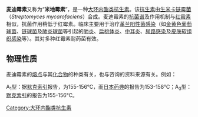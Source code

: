 {{medical}}
{{drugbox
| IUPAC_name        = (2''S'',3''S'',4''R'',6''S'')-6-{[(2''R'',3''S'',4''R'',5''R'',6''S'')-4-(dimethylamino)-5-hydroxy-6-{[(4''R'',6''S'',7''R'',9''R'',10''R'',11''E'',13''E'',16''R'')-10-hydroxy-5-methoxy-9,16-dimethyl-2-oxo-7-(2-oxoethyl)-4-(propanoyloxy)-1-oxacyclohexadeca-11,13-dien-6-yl]oxy}-2-methyloxan-3-yl]oxy}-4-hydroxy-2,4-dimethyloxan-3-yl propanoate
| image             = Midecamycin.png
| CAS_number        = 35457-80-8
| ATC_prefix        = J01
| ATC_suffix        = FA03
| PubChem           = 5382853
| DrugBank          = 
| C=41|H=67|N=1|O=15
| molecular_weight  = 813.968 g/mol
| melting_point     = 155
| melting_high      = 156
| solubility        = 可溶于''酸性/低pH值''的非纯[[水|水]]，可溶于[[甲醇|甲醇]]、[[氯仿|氯仿]]、[[乙酸乙酯|乙酸乙酯]]、[[苯|苯]]或[[乙醚|乙醚]]，在[[乙醇|乙醇]]中几乎能完全溶解(>95.5)。
| bioavailability   = 
| protein_bound     = 
| metabolism        = 
| elimination_half-life = 
| excretion         = 
| pregnancy_AU      =  <!-- A / B1 / B2 / B3 / C / D / X -->
| pregnancy_US      =  <!-- A / B            / C / D / X -->
| pregnancy_category=  
| legal_AU          =  <!-- Unscheduled / S2 / S3 / S4 / S5 / S6 / S7 / S8 / S9 -->
| legal_CA          =  <!--             / Schedule I, II, III, IV, V, VI, VII, VIII -->
| legal_UK          =  <!-- GSL         / P       / POM / CD / Class A, B, C -->
| legal_US          =  <!-- OTC                   / Rx-only  / Schedule I, II, III, IV, V -->
| legal_status      = 
| routes_of_administration = 口服
}}

'''麦迪霉素'''又称为“'''米地霉素'''”，是一种[[大环内酯类抗生素|大环内酯类抗生素]]。该[[抗生素|抗生素]]由[[生米卡链霉菌|生米卡链霉菌]]（''Streptomyces mycarofaciens''）合成。麦迪霉素的[[抗菌谱|抗菌谱]]及作用机制与[[红霉素|红霉素]]相似，抗菌作用稍低于红霉素。临床主要用于治疗[[革兰阳性菌感染|革兰阳性菌感染]]（如[[金黄色葡萄球菌|金黄色葡萄球菌]]、[[链球菌|链球菌]]及[[肺炎球菌|肺炎球菌]]等引起的[[肺炎|肺炎]]、[[扁桃体炎|扁桃体炎]]、[[中耳炎|中耳炎]]、[[尿路感染|尿路感染]]及[[皮肤软组织感染|皮肤软组织感染]]等）。其对多种红霉素耐药菌有效。

== 物理性质 ==
麦迪霉素的[[熔点|熔点]]与其[[化合物|化合物]]的种类有关，也与咨询的资料来源有关。例如：

A<sub>1</sub>型：据[[默克索引|默克索引]]报告，为155-156℃，而[[日本药典|日本药典]]的报告为153-158℃；A<sub>3</sub>型：[[默克索引|默克索引]]的报告为155-156℃。

{{antibiotic-stub}}

{{蛋白质合成抑制剂类抗生素}}

[[Category:大环内酯类抗生素|Category:大环内酯类抗生素]]